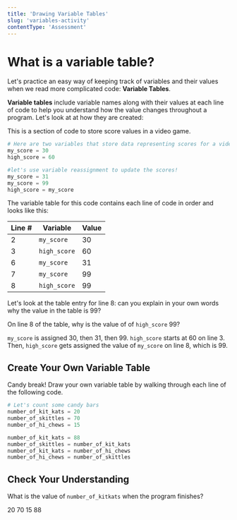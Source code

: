 ```yaml
---
title: 'Drawing Variable Tables'
slug: 'variables-activity'
contentType: 'Assessment'
---
```


# What is a variable table?

Let's practice an easy way of keeping track of variables and their values when we read more
complicated code: **Variable Tables**.

**Variable tables** include variable names along with their values at each line of code to help you
understand how the value changes throughout a program. Let's look at at how they are created:

This is a section of code to store score values in a video game.

```python
# Here are two variables that store data representing scores for a video game
my_score = 30
high_score = 60

#let's use variable reassignment to update the scores!
my_score = 31
my_score = 99
high_score = my_score
```

The variable table for this code contains each line of code in order and looks like this:

| Line # | Variable     | Value |
| ------ | ------------ | ----- |
| 2      | `my_score`   | 30    |
| 3      | `high_score` | 60    |
| 6      | `my_score`   | 31    |
| 7      | `my_score`   | 99    |
| 8      | `high_score` | 99    |

Let's look at the table entry for line 8: can you explain in your own words why the value in the
table is 99?

<TextResponse>
  <Prompt>

On line 8 of the table, why is the value of of `high_score` 99?

  </Prompt>
  <Answer>

`my_score` is assigned 30, then 31, then 99. `high_score` starts at 60 on line 3. Then, `high_score`
gets assigned the value of `my_score` on line 8, which is 99.

  </Answer>
  <SelfCheck />
</TextResponse>

## Create Your Own Variable Table

<Action>

Candy break! Draw your own variable table by walking through each line of the following code.

</Action>

```python
# Let's count some candy bars
number_of_kit_kats = 20
number_of_skittles = 70
number_of_hi_chews = 15

number_of_kit_kats = 88
number_of_skittles = number_of_kit_kats
number_of_kit_kats = number_of_hi_chews
number_of_hi_chews = number_of_skittles
```

## Check Your Understanding

<MultipleChoice>
  <Prompt>

What is the value of `number_of_kitkats` when the program finishes?

  </Prompt>

  <Choice>20</Choice>
  <Choice correct>70</Choice>
  <Choice>15</Choice>
  <Choice>88</Choice>
</MultipleChoice>
